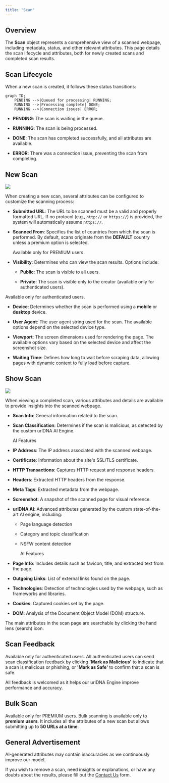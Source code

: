 ```yaml
---
title: "Scan"
---
```


## Overview

The **Scan** object represents a comprehensive view of a scanned webpage, including metadata, status, and other relevant attributes. This page details the scan lifecycle and attributes, both for newly created scans and completed scan results.

## Scan Lifecycle

When a new scan is created, it follows these status transitions:

```mermaid
graph TD;
    PENDING -->|Queued for processing| RUNNING;
    RUNNING -->|Processing complete| DONE;
    RUNNING -->|Connection issues| ERROR;
```

* **PENDING**: The scan is waiting in the queue.

* **RUNNING**: The scan is being processed.

* **DONE**: The scan has completed successfully, and all attributes are available.

* **ERROR**: There was a connection issue, preventing the scan from completing.

## New Scan

![](/images/scan_settings.png)

When creating a new scan, several attributes can be configured to customize the scanning process:

* **Submitted URL**: The URL to be scanned must be a valid and properly formatted URL. If no protocol (e.g., `http://` or `https://`) is provided, the system will automatically assume `https://`.

* **Scanned From**: Specifies the list of countries from which the scan is performed. By default, scans originate from the **DEFAULT** country unless a premium option is selected.

  <Warning>Available only for PREMIUM users.</Warning>

* **Visibility**: Determines who can view the scan results. Options include:

  * **Public**: The scan is visible to all users.

  * **Private**: The scan is visible only to the creator (available only for authenticated users).

<Info>Available only for authenticated users.</Info>

* **Device**: Determines whether the scan is performed using a **mobile** or **desktop** device.

* **User Agent**: The user agent string used for the scan. The available options depend on the selected device type.

* **Viewport**: The screen dimensions used for rendering the page. The available options vary based on the selected device and affect the screenshot size.

* **Waiting Time**: Defines how long to wait before scraping data, allowing pages with dynamic content to fully load before capture.

## Show Scan

![](/images/scan.png)

When viewing a completed scan, various attributes and details are available to provide insights into the scanned webpage.

* **Scan Info**: General information related to the scan.

* **Scan Classification**: Determines if the scan is malicious, as detected by the custom urlDNA AI Engine.

  <Tip>AI Features</Tip>

* **IP Address**: The IP address associated with the scanned webpage.

* **Certificate**: Information about the site's SSL/TLS certificate.

* **HTTP Transactions**: Captures HTTP request and response headers.

* **Headers**: Extracted HTTP headers from the response.

* **Meta Tags**: Extracted metadata from the webpage.

* **Screenshot**: A snapshot of the scanned page for visual reference.

* **urlDNA AI**: Advanced attributes generated by the custom state-of-the-art AI engine, including:

  * Page language detection

  * Category and topic classification

  * NSFW content detection

    <Tip>AI Features</Tip>

* **Page Info**: Includes details such as favicon, title, and extracted text from the page.

* **Outgoing Links**: List of external links found on the page.

* **Technologies**: Detection of technologies used by the webpage, such as frameworks and libraries.

* **Cookies**: Captured cookies set by the page.

* **DOM**: Analysis of the Document Object Model (DOM) structure.

The main attributes in the scan page are searchable by clicking the hand lens (search) icon.

## Scan Feedback

<Info>Available only for authenticated users.</Info>
All authenticated users can send scan classification feedback by clicking **'Mark as Malicious'** to indicate that a scan is malicious or phishing, or **'Mark as Safe'** to confirm that a scan is safe.

All feedback is welcomed as it helps our urlDNA Engine improve performance and accuracy.

## Bulk Scan

<Warning>Available only for PREMIUM users.</Warning>
Bulk scanning is available only to **premium users**. It includes all the attributes of a new scan but allows submitting up to **50 URLs at a time**.

## General Advertisement

<Warning>AI-generated attributes may contain inaccuracies as we continuously improve our model.</Warning>

If you wish to remove a scan, need insights or explanations, or have any doubts about the results, please fill out the [Contact Us](https://urldna.io/contact-us) form.
